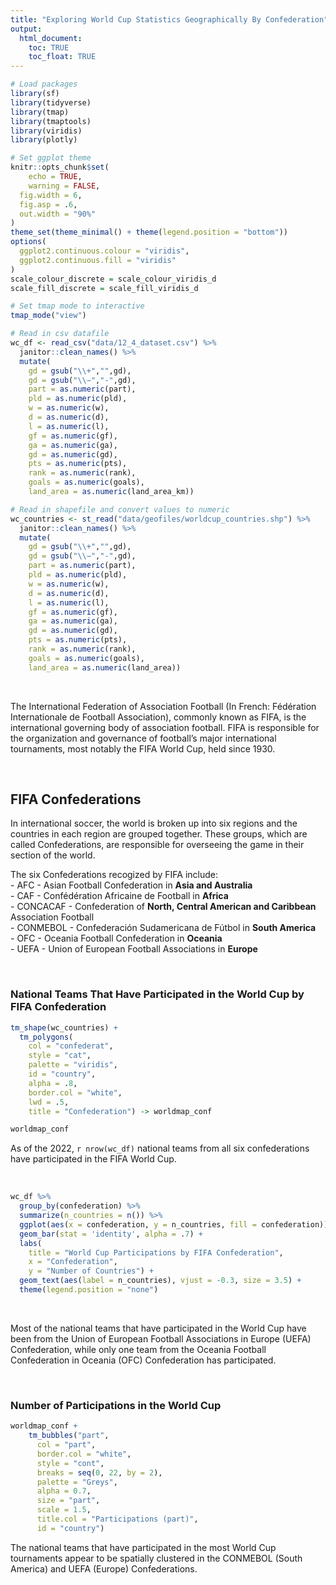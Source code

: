 ```yaml
---
title: "Exploring World Cup Statistics Geographically By Confederation"
output: 
  html_document:
    toc: TRUE
    toc_float: TRUE
---
```


<style type="text/css">

h1.title {
  text-align: center;
}

</style>

```r
# Load packages
library(sf)
library(tidyverse)
library(tmap)
library(tmaptools)
library(viridis)
library(plotly)

# Set ggplot theme
knitr::opts_chunk$set(
	echo = TRUE,
	warning = FALSE,
  fig.width = 6,
  fig.asp = .6,
  out.width = "90%"
)
theme_set(theme_minimal() + theme(legend.position = "bottom"))
options(
  ggplot2.continuous.colour = "viridis",
  ggplot2.continuous.fill = "viridis"
)
scale_colour_discrete = scale_colour_viridis_d
scale_fill_discrete = scale_fill_viridis_d

# Set tmap mode to interactive
tmap_mode("view")
```

```r
# Read in csv datafile
wc_df <- read_csv("data/12_4_dataset.csv") %>%
  janitor::clean_names() %>%
  mutate(
    gd = gsub("\\+","",gd),
    gd = gsub("\\−","-",gd),
    part = as.numeric(part),
    pld = as.numeric(pld),
    w = as.numeric(w),
    d = as.numeric(d),
    l = as.numeric(l),
    gf = as.numeric(gf),
    ga = as.numeric(ga),
    gd = as.numeric(gd),
    pts = as.numeric(pts),
    rank = as.numeric(rank),
    goals = as.numeric(goals),
    land_area = as.numeric(land_area_km))
```

```r
# Read in shapefile and convert values to numeric
wc_countries <- st_read("data/geofiles/worldcup_countries.shp") %>%
  janitor::clean_names() %>%
  mutate(
    gd = gsub("\\+","",gd),
    gd = gsub("\\−","-",gd),
    part = as.numeric(part),
    pld = as.numeric(pld),
    w = as.numeric(w),
    d = as.numeric(d),
    l = as.numeric(l),
    gf = as.numeric(gf),
    ga = as.numeric(ga),
    gd = as.numeric(gd),
    pts = as.numeric(pts),
    rank = as.numeric(rank),
    goals = as.numeric(goals),
    land_area = as.numeric(land_area))
```

<br>

The International Federation of Association Football (In French: Fédération Internationale de Football Association), commonly known as FIFA, is the international governing body of association football. FIFA is responsible for the organization and governance of football's major international tournaments, most notably the FIFA World Cup, held since 1930.

<br>

## FIFA Confederations
In international soccer, the world is broken up into six regions and the countries in each region are grouped together. These groups, which are called Confederations, are responsible for overseeing the game in their section of the world.

The six Confederations recogized by FIFA include: <br>
- AFC - Asian Football Confederation in **Asia and Australia** <br>
- CAF - Confédération Africaine de Football in **Africa** <br>
- CONCACAF - Confederation of **North, Central American and Caribbean** Association Football <br>
- CONMEBOL - Confederación Sudamericana de Fútbol in **South America** <br>
- OFC - Oceania Football Confederation in **Oceania** <br>
- UEFA - Union of European Football Associations in **Europe** <br>

<br>

### National Teams That Have Participated in the World Cup by FIFA Confederation
```r
tm_shape(wc_countries) + 
  tm_polygons(
    col = "confederat",
    style = "cat",
    palette = "viridis",
    id = "country",
    alpha = .8,
    border.col = "white",
    lwd = .5, 
    title = "Confederation") -> worldmap_conf

worldmap_conf
```
As of the 2022, `r nrow(wc_df)` national teams from all six confederations have participated in the FIFA World Cup.

<br>

```r
wc_df %>%
  group_by(confederation) %>%
  summarize(n_countries = n()) %>%
  ggplot(aes(x = confederation, y = n_countries, fill = confederation)) + 
  geom_bar(stat = 'identity', alpha = .7) +
  labs(
    title = "World Cup Participations by FIFA Confederation",
    x = "Confederation",
    y = "Number of Countries") + 
  geom_text(aes(label = n_countries), vjust = -0.3, size = 3.5) + 
  theme(legend.position = "none")
```
<br>

Most of the national teams that have participated in the World Cup have been from the Union of European Football Associations in Europe (UEFA) Confederation, while only one team from the Oceania Football Confederation in Oceania (OFC) Confederation has participated.

<br>

### Number of Participations in the World Cup
```r
worldmap_conf +
    tm_bubbles("part",
      col = "part", 
      border.col = "white", 
      style = "cont", 
      breaks = seq(0, 22, by = 2),
      palette = "Greys", 
      alpha = 0.7,
      size = "part",
      scale = 1.5,
      title.col = "Participations (part)", 
      id = "country")
```

The national teams that have participated in the most World Cup tournaments appear to be spatially clustered in the CONMEBOL (South America) and UEFA (Europe) Confederations.